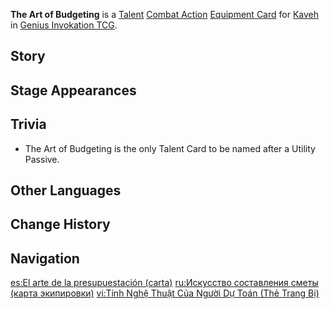 {{About|the [[Genius Invokation TCG]] Equipment Card|[[Kaveh]]'s [[Utility Passive]]|The Art of Budgeting}}
{{Genius Invokation TCG Infobox
|title     = The Art of Budgeting
|id        = 217081
|image     = The Art of Budgeting Equipment Card.png
|type      = Equipment Card
|group     = Talent;Combat Action
|character = Kaveh
|skill     = Artistic Ingenuity
|effect    = '''Combat Action''': When your active character is '''Kaveh''', equip this card.<br>After Kaveh equips this card, immediately use '''[[Artistic Ingenuity (Character Card Skill)|Artistic Ingenuity]]''' once.<br>When Kaveh, who has this card equipped, is on the field, and after you trigger '''Burst Scan's''' effects: Add 1 copy of the Discarded card into your Hand. If this card is a '''Location Card''', then the next '''Location Card''' you play this Round will cost 2 less Elemental Dice. (Once per Round)
|matching  = 3
|element   = Dendro
|source1   = Achieve victory within 6 Rounds in [[Genius Invokation TCG/Stage/Kaveh/Friendly Fracas|Friendly Fracas (Kaveh)]]
|source2   = Win with less than 2 characters defeated in [[Genius Invokation TCG/Stage/Kaveh/Friendly Fracas|Friendly Fracas (Kaveh)]]
|features  = Mehrak
}}
'''The Art of Budgeting''' is a [[Talent Card|Talent]] [[Combat Action Card|Combat Action]] [[Equipment Card]] for [[Kaveh (Character Card)|Kaveh]] in [[Genius Invokation TCG]].

==Story==
{{Description|"Feast your eyes!"|title=Kaveh: The Art of Budgeting}}

==Stage Appearances==
{{Genius Invokation TCG Stage Appearances}}

==Trivia==
* The Art of Budgeting is the only Talent Card to be named after a Utility Passive.

==Other Languages==
{{Other Languages|Transclude=The Art of Budgeting}}

==Change History==
{{Change History|4.7}}

==Navigation==
{{Genius Invokation TCG Navbox|Equipment Card}}

[[es:El arte de la presupuestación (carta)]]
[[ru:Искусство составления сметы (карта экипировки)]]
[[vi:Tính Nghệ Thuật Của Người Dự Toán (Thẻ Trang Bị)]]